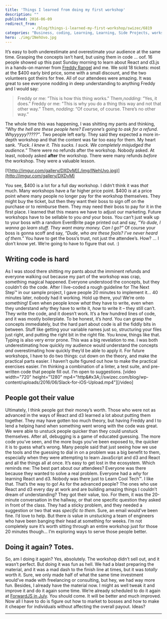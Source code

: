 ```yaml
---
title: 'Things I learned from doing my first workshop'
description: ""
published: 2016-06-09
redirect_from: 
            - /blog/things-i-learned-my-first-workshop/swizec/6819
categories: "Business, coding, Learning, Learning, Side Projects, workshop"
hero: ./img/INehUvo.jpg
---
```

It’s easy to both underestimate and overestimate your audience at the same time. Grasping the concepts isn’t hard, but using them in code ... oof. 16 people showed up this past Sunday morning to learn about React and d3.js in a hands-on manner from [Freddy Rangel](https://twitter.com/frangel85) and me. We sold 18 tickets: most at the $400 early bird price, some with a small discount, and the two volunteers got theirs for free. All of our attendees were amazing. It was great to see everyone nodding in deep understanding to anything Freddy and I would say:

> Freddy or me: ”This is how this thing works.” Them,_nodding_: “Yes, it does.” Freddy or me: &quot;This is why you do a thing this way and not that other way.” Them, _nodding_: “Of course, of course. There’s no other way.”

The whole time this was happening, I was shitting my pants and thinking, _&quot;Why the hell are these people here? Everyone’s going to ask for a refund. Whyyyyyy?????”_. Two people left early. They said they expected a more in-depth workshop and that the content was far too easy for them. My heart sank. _&quot;Fuck. I knew it. This sucks. I suck. We completely misjudged the audience.”_ There were no refunds after the workshop. Nobody asked. At least, nobody asked **after** the workshop. There were many refunds _before_ the workshop. They were a valuable lesson.

[![http://imgur.com/gallery/DXDvM](./img/INehUvo.jpg)](http://imgur.com/gallery/DXDvM)

You see, $400 is a lot for a full day workshop. I didn’t think it was _that_ much. Many workshops have a far higher price point. $400 _is_ at a price point where many people no longer pay for the workshop themselves. They might buy the ticket, but then they want their boss to sign off on the purchase or to reimburse them. They may need their boss to pay for it in the first place. I learned that this means we have to adjust our marketing. Future workshops have to be sellable to you _and_ your boss. You can’t just walk up to your boss with a random EventBrite page printed out and say, _“Yo dude, I wanna go learn stuff. They want many money. Can I go?”_ Of course your boss is gonna scoff and say, _“Dude, who are these fools? I’ve never heard of them.”_ You have to get the boss’s trust, not just the attendee’s. How? … I don’t know yet. We’re going to have to figure that out. :)

## Writing code is hard

As I was stood there shitting my pants about the imminent refunds and everyone walking out because my part of the workshop was crap, something magical happened. Everyone understood the concepts, but they couldn’t do the code. After I live-coded a rough guideline for The Next Step™ in our sample project, I gave people 20 minutes to implement it… 40 minutes later, nobody had it working. Hold up there, you! We’re onto something! Even when people know _what_ they have to write, even when they understand _why_ they have to write it, _how_ to write it – they still can’t. They write the code, and it doesn’t work. It’s a few hundred lines of code, and it was mostly boilerplate. To be honest, it’s _hard_. You can grasp the concepts immediately, but the hard part about code is all the fiddly bits in between. Stuff like getting your variable names just so, structuring your files just right, and putting the right bit in the right file. You know, things like that. Typing is also very error prone. This was a big revelation to me. I was both underestimating how quickly my audience would understand the concepts _and_ overestimating how quickly they’d be able to apply it. For future workshops, I have to do two things: cut down on the theory, and make the practical parts easier. I haven’t quite figured out how to make the practical exercises easier. I’m thinking a combination of a linter, a test suite, and pre-written code that people fill out. I’m open to suggestions. \[video width=&quot;720&quot; height=&quot;1280&quot; mp4=&quot;http&amp;#x3A;//swizec.com/blog/wp-content/uploads/2016/06/Slack-for-iOS-Upload.mp4&quot;]\[/video]

## People got their value

Ultimately, I think people got their money’s worth. Those who were not as advanced in the ways of React and d3 learned a lot about putting them together. They may have gotten too much theory, but having Freddy and I to lend a helping hand when something went wrong with the code was great. We were able to unstuck people quicker than they could unstuck themselves. After all, debugging is a game of educated guessing. The more code you’ve seen, and the more bugs you’ve been exposed to, the quicker it is to guess what’s wrong. Many people said that just seeing how we use the tools and the guessing to dial in on a problem was a big benefit to them, especially when they were attempting to learn JavaScript and d3 and React and all the things all at once. It’s easy to get lost in the ecosystem. Which reminds me: The best part about our attendees? Everyone was there because they wanted to solve a real problem. Everyone had a _why_ for learning React and d3. Nobody was there just to Learn Cool Tech™. I like that. That’s the way to go! As for the advanced people? The ones who use React and d3 every day at work and are building amazing things I couldn’t dream of understanding? They got their value, too. For them, it was the 20-minute conversation in the hallway, or that one specific question they asked in front of the class. They had a sticky problem, and they needed a suggestion or two that was _specific to them_. Sure, an email would’ve been fine. I’d love to help. But there _is_ value in unstucking a team of engineers who have been banging their head at something for weeks. I’m not completely sure it’s worth sitting through an entire workshop just for those 20 minutes though… I’m exploring ways to serve those people better.

## Doing it again? Totes.

So, am I doing it again? Yes, absolutely. The workshop didn’t sell out, and it wasn’t perfect. But doing it was fun as hell. We had a blast preparing the material, and it was a mad dash to the finish line at times, but it was _totally_ worth it. Sure, we only made half of what the same time investment would’ve made with freelancing or consulting, but hey, we had way more fun. Besides, I already have the material now. I might as well tweak it and improve it and do it again some time. We’re already scheduled to do it again at [ForwardJS in July](https://forwardjs.com/). You should come. It will be better and much improved. Now all I have to do is figure out how to market to bosses and how to make it cheaper for individuals without affecting the overall payout. Ideas?

* * *